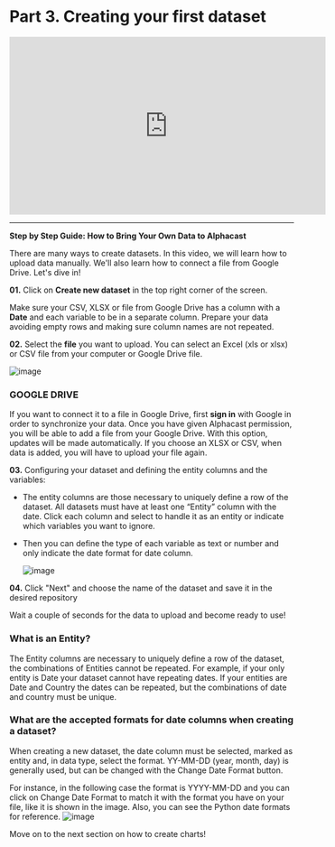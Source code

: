 # Part 3. Creating your first dataset

<iframe width="560" height="315" src="https://www.youtube.com/embed/wNKsBZtktI0" title="YouTube video player" frameborder="0" allow="accelerometer; autoplay; clipboard-write; encrypted-media; gyroscope; picture-in-picture; web-share" allowfullscreen></iframe>

---------------------------------------------------------------------------------


**Step by Step Guide: How to Bring Your Own Data to Alphacast**

There are many ways to create datasets. In this video, we will learn how to upload data manually. We'll also learn how to connect a file from Google Drive. Let's dive in!

**01.** Click on **Create new dataset** in the top right corner of the screen.

Make sure your CSV, XLSX or file from Google Drive has a column with a **Date** and each variable to be in a separate column. Prepare your data avoiding empty rows and making sure column names are not repeated.

**02.** Select the **file** you want to upload. You can select an Excel (xls or xlsx) or CSV file from your computer or Google Drive file.

![image](https://user-images.githubusercontent.com/90727312/222150176-d1a61482-952e-424b-a81c-a11ddc3a0260.png)

### GOOGLE DRIVE

If you want to connect it to a file in Google Drive, first **sign in** with Google in order to synchronize your data. Once you have given Alphacast permission, you will be able to add a file from your Google Drive. With this option, updates will be made automatically. If you choose an XLSX or CSV, when data is added, you will have to upload your file again.

**03.** Configuring your dataset and defining the entity columns and the variables:

- The entity columns are those necessary to uniquely define a row of the dataset. All datasets must have at least one “Entity” column with the date. Click each column and select to handle it as an entity or indicate which variables you want to ignore.
 - Then you can define the type of each variable as text or number and only indicate the date format for date column. 

   ![image](https://user-images.githubusercontent.com/90727312/221684212-98ccd42c-a431-4861-803b-3f5ca77fd47f.png)
   
**04.** Click "Next" and choose the name of the dataset and save it in the desired repository

Wait a couple of seconds for the data to upload and become ready to use!
   
### What is an Entity?

The Entity columns are necessary to uniquely define a row of the dataset, the combinations of Entities cannot be repeated. For example, if your only entity is Date your dataset cannot have repeating dates. If your entities are Date and Country the dates can be repeated, but the combinations of date and country must be unique.

### What are the accepted formats for date columns when creating a dataset?

When creating a new dataset, the date column must be selected, marked as entity and, in data type, select the format. YY-MM-DD (year, month, day) is generally used, but can be changed with the Change Date Format button.

For instance, in the following case the format is YYYY-MM-DD and you can click on Change Date Format to match it with the format you have on your file, like it is shown in the image. Also, you can see the Python date formats for reference.
![image](https://user-images.githubusercontent.com/90727312/222167855-a125136a-370e-4536-8ad9-039179b9fda6.png)


Move on to the next section on how to create charts!


